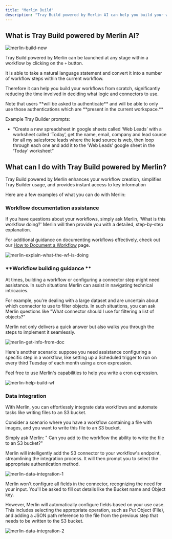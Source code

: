 ```yaml
---
title: "Merlin Build"
description: "Tray Build powered by Merlin AI can help you build your workflows from scratch, significantly reducing the time involved in deciding what logic and connectors to use"
---
```


## What is Tray Build powered by Merlin AI?<br/>

![merlin-build-new](/images/platform/artificial-intelligence/augmented-development/merlin-build/1IT9OKuyuqn45c4kf9BqcJ_merlin-build-new.png)

Tray Build powered by Merlin can be launched at any stage within a workflow by clicking on the `+` button.

It is able to take a natural language statement and convert it into a number of workflow steps within the current workflow.

Therefore it can help you build your workflows from scratch, significantly reducing the time involved in deciding what logic and connectors to use.

<Info>
Note that users **will be asked to authenticate** and will be able to only use those authentications which are **present in the current workspace.**
</Info>

Example Tray Builder prompts:

- “Create a new spreadsheet in google sheets called ‘Web Leads’ with a worksheet called ‘Today’, get the name, email, company and lead source for all my salesforce leads where the lead source is web, then loop through each one and add it to the ‘Web Leads’ google sheet in the ‘Today’ worksheet”

## What can I do with Tray Build powered by Merlin?

Tray Build powered by Merlin enhances your workflow creation, simplifies Tray Builder usage, and provides instant access to key information

Here are a few examples of what you can do with Merlin: 

### **Workflow documentation assistance**

If you have questions about your workflows, simply ask Merlin, 'What is this workflow doing?' Merlin will then provide you with a detailed, step-by-step explanation. 

For additional guidance on documenting workflows effectively, check out our [How to Document a Workflow](https://tray.io/documentation/tray-uac/building-automations/documenting-your-workflows/how-to-document-a-workflow/) page.

![merlin-explain-what-the-wf-is-doing](/images/platform/artificial-intelligence/augmented-development/merlin-build/5mmO7gfWZkq91W9vib70yC_merlin-explain-what-the-wf-is-doing.png)

### **Workflow building guidance **

At times, building a workflow or configuring a connector step might need assistance. In such situations Merlin can assist in navigating technical intricacies. 

For example, you're dealing with a large dataset and are uncertain about which connector to use to filter objects. In such situations, you can ask Merlin questions like "What connector should I use for filtering a list of objects?"

Merlin not only delivers a quick answer but also walks you through the steps to implement it seamlessly. 

![merlin-get-info-from-doc](/images/platform/artificial-intelligence/augmented-development/merlin-build/3XYqPlwuayPjjjqavE4Dvr_merlin-get-info-from-doc.png)

Here's another scenario: suppose you need assistance configuring a specific step in a workflow, like setting up a Scheduled trigger to run on every third Tuesday of each month using a cron expression. 

Feel free to use Merlin's capabilities to help you write a cron expression.  

![merlin-help-build-wf](/images/platform/artificial-intelligence/augmented-development/merlin-build/4vnMNbjanXxeYleEK14NRI_merlin-help-build-wf.png)

### Data integration

With Merlin, you can effortlessly integrate data workflows and automate tasks like writing files to an S3 bucket.

Consider a scenario where you have a workflow containing a file with images, and you want to write this file to an S3 bucket.

Simply ask Merlin: " Can you add to the workflow the ability to write the file to an S3 bucket?"

Merlin will intelligently add the S3 connector to your workflow's endpoint, streamlining the integration process. It will then prompt you to select the appropriate authentication method.

![merlin-data-integration-1](/images/platform/artificial-intelligence/augmented-development/merlin-build/6JjDDAw1qC0N3U0RwUd31b_merlin-data-integration-1.png)

Merlin won't configure all fields in the connector, recognizing the need for your input. You'll be asked to fill out details like the Bucket name and Object key.

However, Merlin will automatically configure fields based on your use case. This includes selecting the appropriate operation, such as Put Object (File), and adding a JSON path reference to the file from the previous step that needs to be written to the S3 bucket.

![merlin-data-integration-2](/images/platform/artificial-intelligence/augmented-development/merlin-build/13PrYUQzJdpmHiDX06w5Gl_merlin-data-integration-2.png)
